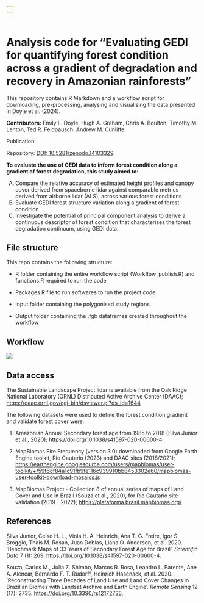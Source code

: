 ```yaml
---
---
---
```


# Analysis code for "Evaluating GEDI for quantifying forest condition across a gradient of degradation and recovery in Amazonian rainforests"

This repository contains R Markdown and a workflow script for downloading, pre-processing, analysing and visualising the data presented in Doyle et al. (2024).

**Contributors:** Emily L. Doyle, Hugh A. Graham, Chris A. Boulton, Timothy M. Lenton, Ted R. Feldpausch, Andrew M. Cunliffe

Publication:

Repository: [DOI: 10.5281/zenodo.14103329](https://doi.org/10.5281/zenodo.14103329).

**To evaluate the use of GEDI data to inform forest condition along a gradient of forest degradation, this study aimed to:**

(A) Compare the relative accuracy of estimated height profiles and canopy cover derived from spaceborne lidar against comparable metrics derived from airborne lidar (ALS), across various forest conditions
(B) Evaluate GEDI forest structure variation along a gradient of forest condition
(C) Investigate the potential of principal component analysis to derive a continuous descriptor of forest condition that characterises the forest degradation continuum, using GEDI data.

## File structure

This repo contains the following structure:

-   R folder containing the entire workflow script (Workflow_publish.R) and functions.R required to run the code

-   Packages.R file to run softwares to run the project code

-   Input folder containing the polygonised study regions

-   Output folder containing the .fgb dataframes created throughout the workflow

## Workflow

![](images/Doyle%20et%20al%202024%20workflow-02.jpg)

## Data access

The Sustainable Landscape Project lidar is available from the Oak Ridge National Laboratory (ORNL) Distributed Active Archive Center (DAAC); <https://daac.ornl.gov/cgi-bin/dsviewer.pl?ds_id=1644>

The following datasets were used to define the forest condition gradient and validate forest cover were:

1.  Amazonian Annual Secondary forest age from 1985 to 2018 (Silva Junior et al., 2020); <https://doi.org/10.1038/s41597-020-00600-4>

2.  MapBiomas Fire Frequency (version 3.0) downloaded from Google Earth Engine toolkit, Rio Cautario (2023) and DAAC sites (2018/2021); <https://earthengine.googlesource.com/users/mapbiomas/user-toolkit/+/59f6cf84a1c91fb9fe116c939910bb8453302e60/mapbiomas-user-toolkit-download-mosaics.js>

3.  MapBiomas Project - Collection 8 of annual series of maps of Land Cover and Use in Brazil (Souza et al., 2020), for Rio Cautario site validation (2019 - 2022); [https://plataforma.brasil.mapbiomas.org/](https://plataforma.brasil.mapbiomas.org/cobertura?activeBaseMap=9&layersOpacity=100&activeModule=coverage&activeModuleContent=coverage%3Acoverage_main&activeYear=2023&mapPosition=-15.114553%2C-51.459961%2C4&timelineLimitsRange=1985%2C2023&baseParams%5BgroupType%5D=geometry&baseParams%5BactiveClassTreeOptionValue%5D=default&baseParams%5BactiveClassTreeNodeIds%5D=1%2C7%2C8%2C9%2C10%2C11%2C2%2C12%2C13%2C14%2C15%2C16%2C3%2C18%2C19%2C28%2C30%2C31%2C32%2C33%2C34%2C29%2C35%2C36%2C37%2C38%2C20%2C21%2C4%2C22%2C23%2C24%2C25%2C5%2C26%2C27%2C6&baseParams%5BactiveSubmodule%5D=coverage_main&baseParams%5ByearRange%5D=1985-2023){.uri}

## References

Silva Junior, Celso H. L., Viola H. A. Heinrich, Ana T. G. Freire, Igor S. Broggio, Thais M. Rosan, Juan Doblas, Liana O. Anderson, et al. 2020. ‘Benchmark Maps of 33 Years of Secondary Forest Age for Brazil’. *Scientific Data* 7 (1): 269. <https://doi.org/10.1038/s41597-020-00600-4.>

Souza, Carlos M., Julia Z. Shimbo, Marcos R. Rosa, Leandro L. Parente, Ane A. Alencar, Bernardo F. T. Rudorff, Heinrich Hasenack, et al. 2020. ‘Reconstructing Three Decades of Land Use and Land Cover Changes in Brazilian Biomes with Landsat Archive and Earth Engine’. *Remote Sensing* 12 (17): 2735. <https://doi.org/10.3390/rs12172735.>
